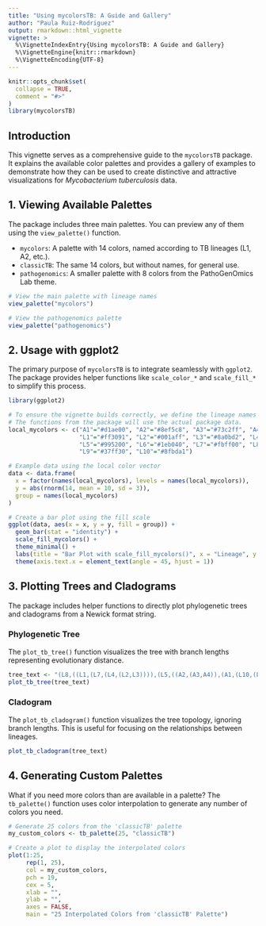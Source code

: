 ```yaml
---
title: "Using mycolorsTB: A Guide and Gallery"
author: "Paula Ruiz-Rodriguez"
output: rmarkdown::html_vignette
vignette: >
  %\VignetteIndexEntry{Using mycolorsTB: A Guide and Gallery}
  %\VignetteEngine{knitr::rmarkdown}
  %\VignetteEncoding{UTF-8}
---
```


```r
knitr::opts_chunk$set(
  collapse = TRUE,
  comment = "#>"
)
library(mycolorsTB)
```

## Introduction

This vignette serves as a comprehensive guide to the `mycolorsTB` package. It explains the available color palettes and provides a gallery of examples to demonstrate how they can be used to create distinctive and attractive visualizations for *Mycobacterium tuberculosis* data.

## 1. Viewing Available Palettes

The package includes three main palettes. You can preview any of them using the `view_palette()` function.

* `mycolors`: A palette with 14 colors, named according to TB lineages (L1, A2, etc.).
* `classicTB`: The same 14 colors, but without names, for general use.
* `pathogenomics`: A smaller palette with 8 colors from the PathoGenOmics Lab theme.

```r
# View the main palette with lineage names
view_palette("mycolors")

# View the pathogenomics palette
view_palette("pathogenomics")
```

## 2. Usage with ggplot2

The primary purpose of `mycolorsTB` is to integrate seamlessly with `ggplot2`. The package provides helper functions like `scale_color_*` and `scale_fill_*` to simplify this process.

```r
library(ggplot2)

# To ensure the vignette builds correctly, we define the lineage names locally.
# The functions from the package will use the actual package data.
local_mycolors <- c("A1"="#d1ae00", "A2"="#8ef5c8", "A3"="#73c2ff", "A4"="#ff9cdb",
                    "L1"="#ff3091", "L2"="#001aff", "L3"="#8a0bd2", "L4"="#ff0000",
                    "L5"="#995200", "L6"="#1eb040", "L7"="#fbff00", "L8"="#ff9d00",
                    "L9"="#37ff30", "L10"="#8fbda1")

# Example data using the local color vector
data <- data.frame(
  x = factor(names(local_mycolors), levels = names(local_mycolors)),
  y = abs(rnorm(14, mean = 10, sd = 3)),
  group = names(local_mycolors)
)

# Create a bar plot using the fill scale
ggplot(data, aes(x = x, y = y, fill = group)) +
  geom_bar(stat = "identity") +
  scale_fill_mycolors() +
  theme_minimal() +
  labs(title = "Bar Plot with scale_fill_mycolors()", x = "Lineage", y = "Value") +
  theme(axis.text.x = element_text(angle = 45, hjust = 1))
```

## 3. Plotting Trees and Cladograms

The package includes helper functions to directly plot phylogenetic trees and cladograms from a Newick format string.

### Phylogenetic Tree

The `plot_tb_tree()` function visualizes the tree with branch lengths representing evolutionary distance.

```r
tree_text <- "(L8,((L1,(L7,(L4,(L2,L3)))),(L5,((A2,(A3,A4)),(A1,(L10,(L6,L9)))))));"
plot_tb_tree(tree_text)
```

### Cladogram

The `plot_tb_cladogram()` function visualizes the tree topology, ignoring branch lengths. This is useful for focusing on the relationships between lineages.

```r
plot_tb_cladogram(tree_text)
```

## 4. Generating Custom Palettes

What if you need more colors than are available in a palette? The `tb_palette()` function uses color interpolation to generate any number of colors you need.

```r
# Generate 25 colors from the 'classicTB' palette
my_custom_colors <- tb_palette(25, "classicTB")

# Create a plot to display the interpolated colors
plot(1:25, 
     rep(1, 25),
     col = my_custom_colors, 
     pch = 19, 
     cex = 5,
     xlab = "",
     ylab = "",
     axes = FALSE,
     main = "25 Interpolated Colors from 'classicTB' Palette")
```
